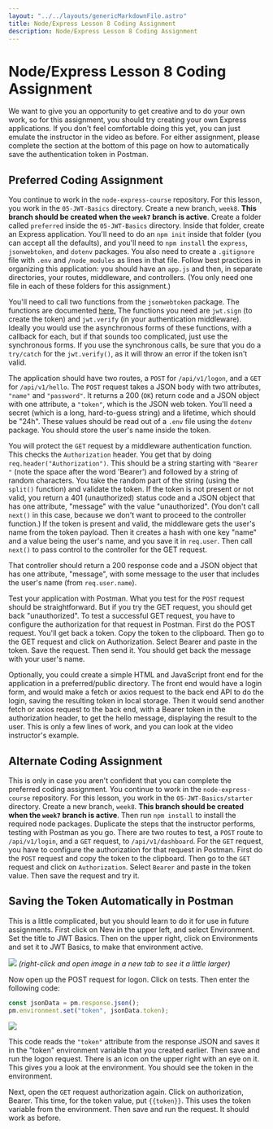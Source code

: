 ```yaml
---
layout: "../../layouts/genericMarkdownFile.astro"
title: Node/Express Lesson 8 Coding Assignment
description: Node/Express Lesson 8 Coding Assignment
---
```



# Node/Express Lesson 8 Coding Assignment

<ReviewLessonButton link="/node-express/lesson8-m1" />

We want to give you an opportunity to get creative and to do your own work, so for this assignment, you should try creating your own Express applications. If you don't feel comfortable doing this yet, you can just emulate the instructor in the video as before. For either assignment, please complete the section at the bottom of this page on how to automatically save the authentication token in Postman.

## Preferred Coding Assignment

You continue to work in the `node-express-course` repository. For this lesson, you work in the `05-JWT-Basics` directory. Create a new branch, `week8`. **This branch should be created when the `week7` branch is active**. Create a folder called `preferred` inside the `05-JWT-Basics` directory. Inside that folder, create an Express application. You'll need to do an `npm init` inside that folder (you can accept all the defaults), and you'll need to `npm install` the `express`, `jsonwebtoken`, and `dotenv` packages. You also need to create a `.gitignore` file with `.env` and `/node_modules` as lines in that file. Follow best practices in organizing this application: you should have an `app.js` and then, in separate directories, your routes, middleware, and controllers. (You only need one file in each of these folders for this assignment.)

You'll need to call two functions from the `jsonwebtoken` package. The functions are documented [here.](https://www.npmjs.com/package/jsonwebtoken) The functions you need are `jwt.sign` (to create the token) and `jwt.verify` (in your authentication middleware). Ideally you would use the asynchronous forms of these functions, with a callback for each, but if that sounds too complicated, just use the synchronous forms. If you use the synchronous calls, be sure that you do a `try/catch` for the `jwt.verify()`, as it will throw an error if the token isn't valid.

The application should have two routes, a `POST` for `/api/v1/logon`, and a `GET` for `/api/v1/hello`. The `POST` request takes a JSON body with two attributes, `"name"` and `"password"`. It returns a 200 (`OK`) return code and a JSON object with one attribute, a `"token"`, which is the JSON web token. You'll need a secret (which is a long, hard-to-guess string) and a lifetime, which should be "24h". These values should be read out of a `.env` file using the `dotenv` package. You should store the user's name inside the token.

You will protect the `GET` request by a middleware authentication function. This checks the `Authorization` header. You get that by doing `req.header("Authorization")`. This should be a string starting with `"Bearer "` (note the space after the word 'Bearer') and followed by a string of random characters. You take the random part of the string (using the `split()` function) and validate the token. If the token is not present or not valid, you return a 401 (unauthorized) status code and a JSON object that has one attribute, "message" with the value "unauthorized". (You don't call `next()` in this case, because we don't want to proceed to the controller function.) If the token is present and valid, the middleware gets the user's name from the token payload. Then it creates a hash with one key "name" and a value being the user's name, and you save it in `req.user`. Then call `next()` to pass control to the controller for the GET request.

That controller should return a 200 response code and a JSON object that has one attribute, "message", with some message to the user that includes the user's name (from `req.user.name`).

Test your application with Postman. What you test for the `POST` request should be straightforward. But if you try the GET request, you should get back "unauthorized". To test a successful GET request, you have to configure the authorization for that request in Postman. First do the POST request. You'll get back a token. Copy the token to the clipboard. Then go to the GET request and click on Authorization. Select Bearer and paste in the token. Save the request. Then send it. You should get back the message with your user's name.

Optionally, you could create a simple HTML and JavaScript front end for the application in a preferred/public directory. The front end would have a login form, and would make a fetch or axios request to the back end API to do the login, saving the resulting token in local storage. Then it would send another fetch or axios request to the back end, with a Bearer token in the authorization header, to get the hello message, displaying the result to the user. This is only a few lines of work, and you can look at the video instructor's example.

## Alternate Coding Assignment

This is only in case you aren't confident that you can complete the preferred coding assignment. You continue to work in the `node-express-course` repository. For this lesson, you work in the `05-JWT-Basics/starter` directory. Create a new branch, `week8`. **This branch should be created when the `week7` branch is active**. Then run `npm install` to install the required node packages. Duplicate the steps that the instructor performs, testing with Postman as you go. There are two routes to test, a `POST` route to `/api/v1/login`, and a `GET` request, to `/api/v1/dashboard`. For the `GET` request, you have to configure the authorization for that request in Postman. First do the `POST` request and copy the token to the clipboard. Then go to the `GET` request and click on `Authorization`. Select `Bearer` and paste in the token value. Then save the request and try it.

## Saving the Token Automatically in Postman

This is a little complicated, but you should learn to do it for use in future assignments. First click on New in the upper left, and select Environment. Set the title to JWT Basics. Then on the upper right, click on Environments and set it to JWT Basics, to make that environment active.

![](/lesson8-postman-init.gif)
_(right-click and open image in a new tab to see it a little larger)_

Now open up the POST request for logon. Click on tests. Then enter the following code:

```js
const jsonData = pm.response.json();
pm.environment.set("token", jsonData.token);
```

![](/lesson8-postman-env.png)

This code reads the `"token"` attribute from the response JSON and saves it in the "token" environment variable that you created earlier. Then save and run the logon request. There is an icon on the upper right with an eye on it. This gives you a look at the environment. You should see the token in the environment.

Next, open the `GET` request authorization again. Click on authorization, Bearer. This time, for the token value, put `{{token}}`. This uses the token variable from the environment. Then save and run the request. It should work as before.
